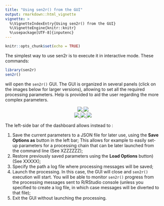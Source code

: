 ```yaml
---
title: "Using sen2r() from the GUI"
output: rmarkdown::html_vignette
vignette: >
  %\VignetteIndexEntry{Using sen2r() from the GUI}
  %\VignetteEngine{knitr::knitr}
  %\usepackage[UTF-8]{inputenc}
---
```


```r
knitr::opts_chunk$set(echo = TRUE)
```

The simplest way to use sen2r is to execute it in interactive mode. These commands:

```r
library(sen2r)
sen2r()
```

will open the `sen2r()` GUI. The GUI is organized in several panels (click on the images below for larger versions), allowing to set all the required processing parameters. Help is provided to aid the user regarding the more complex parameters. 

<p style="text-align:center;">
  <a href="https://raw.githubusercontent.com/ranghetti/sen2r/devel/man/figures/sen2r_gui_sheet1.png" target="_blank">
    <img src="../man/figures/sen2r_gui_sheet1_small.png">
  </a>
  <a href="https://raw.githubusercontent.com/ranghetti/sen2r/devel/man/figures/sen2r_gui_sheet2.png" target="_blank">
    <img src="../man/figures/sen2r_gui_sheet2_small.png">
  </a>
  <br/>
  <a href="https://raw.githubusercontent.com/ranghetti/sen2r/devel/man/figures/sen2r_gui_sheet3.png" target="_blank">
    <img src="../man/figures/sen2r_gui_sheet3_small.png">
  </a>
  <a href="https://raw.githubusercontent.com/ranghetti/sen2r/devel/man/figures/sen2r_gui_sheet4.png" target="_blank">
    <img src="../man/figures/sen2r_gui_sheet4_small.png">
  </a>
  <a href="https://raw.githubusercontent.com/ranghetti/sen2r/devel/man/figures/sen2r_gui_sheet5.png" target="_blank">
    <img src="../man/figures/sen2r_gui_sheet5_small.png">
  </a>
</p>

The left-side bar of the dashboard allows instead to : 

1. Save the current parameters to a JSON file for later use, using the __Save Options as__ button in the left bar; This allows for example to easily set-up parameters for a processing chain that can be later launched from the command line (See XZZZZZZ); 
2. Restore previously saved parameters using the __Load Options__ button) (See XXXXX); 
3. Specify the path a log file where processing messages will be saved; 
4. Launch the processing. In this case, the GUI will close and `sen2r()` execution will start. You will be able to monitor `sen2r()` progress from the processing messages sent to R/RStudio console (unless you specified to create a log file, in which case messages will be diverted to that file);
5. Exit the GUI without launching the processing. 

 

